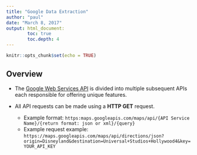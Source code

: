 ```yaml
---
title: "Google Data Extraction"
author: "paul"
date: "March 8, 2017"
output: html_document:
        toc: true
        toc.depth: 4
---
```


```r
knitr::opts_chunk$set(echo = TRUE)
```


## Overview
*   The [Google Web Services API](https://developers.google.com/maps/web-services/overview) is divided into multiple subsequent APIs each responsible for offering unique features.

*   All API requests can be made using a __HTTP GET__ request.
    +   Example format: `https:maps.googleapis.com/maps/api/{API Service Name}/{return format: json or xml}/{query}`
    +   Example request example: 
        `https://maps.googleapis.com/maps/api/directions/json?origin=Disneyland&destination=Universal+Studios+Hollywood4&key=YOUR_API_KEY`